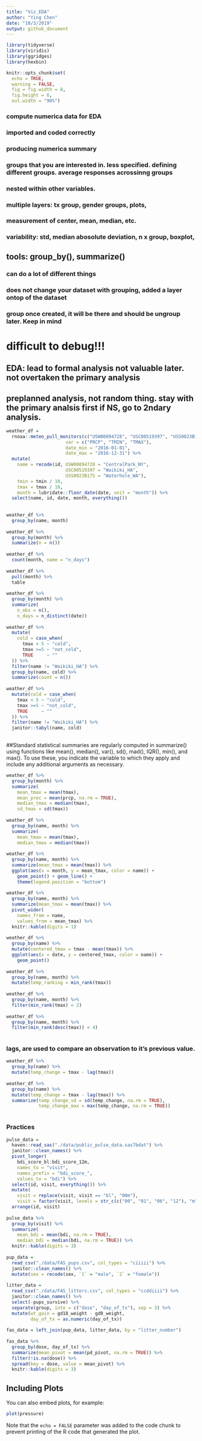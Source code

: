 ```yaml
---
title: "Viz_EDA"
author: "Ying Chen"
date: "10/3/2019"
output: github_document
---
```

 
```r

library(tidyverse)
library(viridis)
library(ggridges)
library(hexbin)

knitr::opts_chunk$set(
  echo = TRUE, 
  warning = FALSE,
  fig = fig.width = 8,
  fig.height = 6,
  out.width = "90%")
```
 
### compute numerica data for EDA
### imported and coded correctly
### producing numerica summary
### groups that you are interested in. less specified. defining different groups. average responses acrossinng groups
### nested within other variables. 
### multiple layers: tx group, gender groups, plots, 
### measurement of center, mean, median, etc.
### variability: std, median abosolute deviation, n x group, boxplot, 

## tools: group_by(), summarize()
### can do a lot of different things
### does not change your dataset with grouping, added a layer ontop of the dataset
### group once created, it will be there and should be ungroup later. Keep in mind
# difficult to debug!!!

## EDA: lead to formal analysis not valuable later. not overtaken the primary analysis
## preplanned analysis, not random thing. stay with the primary analsis first if NS, go to 2ndary analysis. 


```r
weather_df =
  rnoaa::meteo_pull_monitors(c("USW00094728", "USC00519397", "USS0023B17S"),
                      var = c("PRCP", "TMIN", "TMAX"),
                      date_min = "2016-01-01",
                      date_max = "2016-12-31") %>%
  mutate(
    name = recode(id, USW00094728 = "CentralPark_NY",
                      USC00519397 = "Waikiki_HA",
                      USS0023B17S = "Waterhole_WA"),
    tmin = tmin / 10,
    tmax = tmax / 10,
    month = lubridate::floor_date(date, unit = "month")) %>%
  select(name, id, date, month, everything())
 
 
weather_df %>%
  group_by(name, month)
 
weather_df %>%
  group_by(month) %>%
  summarize(n = n())
 
weather_df %>%
  count(month, name = "n_days")
 
weather_df %>%
  pull(month) %>%
  table
 
weather_df %>%
  group_by(month) %>%
  summarize(
    n_obs = n(),
    n_days = n_distinct(date))
 
weather_df %>%
  mutate(
    cold = case_when(
      tmax < 5 ~ "cold",
      tmax >=5 ~ "not_cold",
      TRUE     ~ ""
  )) %>%
  filter(name != "Waikiki_HA") %>%
  group_by(name, cold) %>%
  summarize(count = n())
 
weather_df %>%
  mutate(cold = case_when(
    tmax < 5 ~ "cold",
    tmax >=5 ~ "not_cold",
    TRUE     ~ ""
  )) %>%
  filter(name != "Waikiki_HA") %>%
  janitor::tabyl(name, cold)
 
```
 
##Standard statistical summaries are regularly computed in summarize() using functions like mean(), median(), var(), sd(), mad(), IQR(), min(), and max(). To use these, you indicate the variable to which they apply and include any additional arguments as necessary.
 
 
```r
weather_df %>%
  group_by(month) %>%
  summarize(
    mean_tmax = mean(tmax),
    mean_prec = mean(prcp, na.rm = TRUE),
    median_tmax = median(tmax),
    sd_tmax = sd(tmax))
 
weather_df %>%
  group_by(name, month) %>%
  summarize(
    mean_tmax = mean(tmax),
    median_tmax = median(tmax))
 
weather_df %>%
  group_by(name, month) %>%
  summarize(mean_tmax = mean(tmax)) %>%
  ggplot(aes(x = month, y = mean_tmax, color = name)) +
    geom_point() + geom_line() +
    theme(legend.position = "bottom")
 
weather_df %>%
  group_by(name, month) %>%
  summarize(mean_tmax = mean(tmax)) %>%
  pivot_wider(
    names_from = name,
    values_from = mean_tmax) %>%
  knitr::kable(digits = 1)
 
weather_df %>%
  group_by(name) %>%
  mutate(centered_tmax = tmax - mean(tmax)) %>%
  ggplot(aes(x = date, y = centered_tmax, color = name)) +
    geom_point()
 
weather_df %>%
  group_by(name, month) %>%
  mutate(temp_ranking = min_rank(tmax))
 
weather_df %>%
  group_by(name, month) %>%
  filter(min_rank(tmax) < 2)
 
weather_df %>%
  group_by(name, month) %>%
  filter(min_rank(desc(tmax)) < 4)
 
```
 
 
### lags, are used to compare an observation to it’s previous value.
 
```r
weather_df %>%
  group_by(name) %>%
  mutate(temp_change = tmax - lag(tmax))
 
weather_df %>%
  group_by(name) %>%
  mutate(temp_change = tmax - lag(tmax)) %>%
  summarize(temp_change_sd = sd(temp_change, na.rm = TRUE),
            temp_change_max = max(temp_change, na.rm = TRUE))
 
```
### Practices
 
```r
pulse_data =
  haven::read_sas("./data/public_pulse_data.sas7bdat") %>%
  janitor::clean_names() %>%
  pivot_longer(
    bdi_score_bl:bdi_score_12m,
    names_to = "visit",
    names_prefix = "bdi_score_",
    values_to = "bdi") %>%
  select(id, visit, everything()) %>%
  mutate(
    visit = replace(visit, visit == "bl", "00m"),
    visit = factor(visit, levels = str_c(c("00", "01", "06", "12"), "m"))) %>%
  arrange(id, visit)
 
pulse_data %>%
  group_by(visit) %>%
  summarize(
    mean_bdi = mean(bdi, na.rm = TRUE),
    median_bdi = median(bdi, na.rm = TRUE)) %>%
  knitr::kable(digits = 3)
 
pup_data =
  read_csv("./data/FAS_pups.csv", col_types = "ciiiii") %>%
  janitor::clean_names() %>%
  mutate(sex = recode(sex, `1` = "male", `2` = "female"))
 
litter_data =
  read_csv("./data/FAS_litters.csv", col_types = "ccddiiii") %>%
  janitor::clean_names() %>%
  select(-pups_survive) %>%
  separate(group, into = c("dose", "day_of_tx"), sep = 3) %>%
  mutate(wt_gain = gd18_weight - gd0_weight,
         day_of_tx = as.numeric(day_of_tx))
 
fas_data = left_join(pup_data, litter_data, by = "litter_number")
 
fas_data %>%
  group_by(dose, day_of_tx) %>%
  summarize(mean_pivot = mean(pd_pivot, na.rm = TRUE)) %>%
  filter(!is.na(dose)) %>%
  spread(key = dose, value = mean_pivot) %>%
  knitr::kable(digits = 3)
```
 
## Including Plots

You can also embed plots, for example:

```r
plot(pressure)
```

Note that the `echo = FALSE` parameter was added to the code chunk to prevent printing of the R code that generated the plot.
